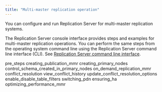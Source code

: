 ```yaml
---
title: "Multi-master replication operation"
---
```


<div id="mmr_operation" class="registered_link"></div>

You can configure and run Replication Server for multi-master replication systems.

The Replication Server console interface provides steps and examples for multi-master replication operations. You can perform the same steps from the operating system command line using the Replication Server command line interface (CLI). See [Replication Server command line interface](../08_xdb_cli/#xdb_cli).

<div class="toctree" maxdepth="4">

pre_steps creating_publication_mmr creating_primary_nodes control_schema_created_in_primary_nodes on_demand_replication_mmr conflict_resolution view_conflict_history update_conflict_resolution_options enable_disable_table_filters switching_pdn ensuring_ha optimizing_performance_mmr

</div>
